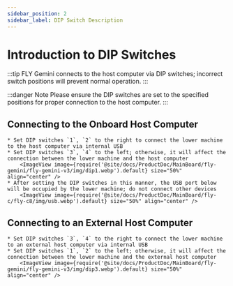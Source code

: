 ```yaml
---
sidebar_position: 2
sidebar_label: DIP Switch Description
---
```





# Introduction to DIP Switches

:::tip
FLY Gemini connects to the host computer via DIP switches; incorrect switch positions will prevent normal operation.
:::

:::danger Note
Please ensure the DIP switches are set to the specified positions for proper connection to the host computer.
:::

## Connecting to the Onboard Host Computer

    * Set DIP switches `1`, `2` to the right to connect the lower machine to the host computer via internal USB
    * Set DIP switches `3`, `4` to the left; otherwise, it will affect the connection between the lower machine and the host computer
        <ImageView image={require('@site/docs/ProductDoc/MainBoard/fly-gemini/fly-gemini-v3/img/dip1.webp').default} size="50%" align="center" />
    * After setting the DIP switches in this manner, the USB port below will be occupied by the lower machine; do not connect other devices
        <ImageView image={require('@site/docs/ProductDoc/MainBoard/fly-c/fly-c8/img/usb.webp').default} size="50%" align="center" />


## Connecting to an External Host Computer

    * Set DIP switches `3`, `4` to the right to connect the lower machine to an external host computer via internal USB
    * Set DIP switches `1`, `2` to the left; otherwise, it will affect the connection between the lower machine and the external host computer
        <ImageView image={require('@site/docs/ProductDoc/MainBoard/fly-gemini/fly-gemini-v3/img/dip3.webp').default} size="50%" align="center" />


